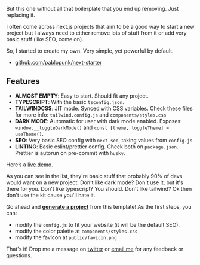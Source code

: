 
But this one without all that boilerplate that you end up removing. Just replacing it.

I often come across next.js projects that aim to be a good way to start a new project but I always need to either remove lots of stuff from it or add very basic stuff (like SEO, come on).

So, I started to create my own. Very simple, yet powerful by default.

* [github.com/pablopunk/next-starter](https://github.com/pablopunk/next-starter)

## Features

* **ALMOST EMPTY**: Easy to start. Should fit any project.
* **TYPESCRIPT**: With the basic `tsconfig.json`.
* **TAILWINDCSS**: JIT mode. Synced with CSS variables. Check these files for more info: `tailwind.config.js` and `components/styles.css`
* **DARK MODE**: Automatic for user with dark mode enabled. Exposes: `window.__toggleDarkMode()` and `const [theme, toggleTheme] = useTheme()`.
* **SEO**: Very basic SEO config with `next-seo`, taking values from `config.js`.
* **LINTING**: Basic eslint/prettier config. Check both on `package.json`. Prettier is autorun on pre-commit with `husky`.

Here’s a [live demo](https://next-starter.pablopunk.com).

As you can see in the list, they're basic stuff that probably 90% of devs would want on a new project. Don't like dark mode? Don't use it, but it's there for you. Don't like typescript? You should. Don't like tailwind? Ok then don't use the kit cause you'll hate it.

Go ahead and **[generate a project](https://github.com/pablopunk/next-starter/generate)** from this template! As the first steps, you can:

* modify the `config.js` to fit your website (it will be the default SEO).
* modify the color palette at `components/styles.css`
* modify the favicon at `public/favicon.png`

That's it! Drop me a message on [twitter](http://twitter.com/pablopunk) or [email me](mailto:pablo@pablopunk.com) for any feedback or questions.
